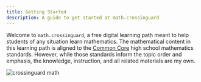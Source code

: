 ```yaml
---
title: Getting Started
description: A guide to get started at math.crossinguard
---
```


Welcome to `math.crossinguard`, a free digital learning path meant to help students of any situation learn mathematics. The mathematical content in this learning path is aligned to the [Common Core](https://www.thecorestandards.org/Math/) high school mathematics standards. However, while those standards inform the topic order and emphasis, the knowledge, instruction, and all related materials are my own.

![crossinguard math](./src/assets/cg-logo.svg)
